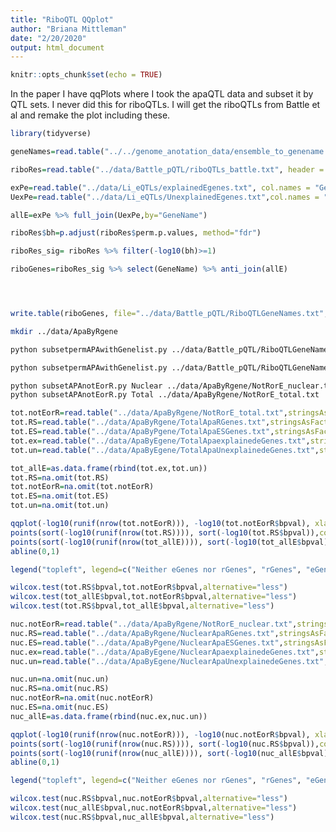 ```yaml
---
title: "RiboQTL QQplot"
author: "Briana Mittleman"
date: "2/20/2020"
output: html_document
---
```


```r
knitr::opts_chunk$set(echo = TRUE)
```

In the paper I have qqPlots where I took the apaQTL data and subset it by QTL sets. I never did this for riboQTLs. I will get the riboQTLs from Battle et al and remake the plot including these. 

```r
library(tidyverse)

```


```r
geneNames=read.table("../../genome_anotation_data/ensemble_to_genename.txt", sep="\t", col.names = c('ENSG', 'GeneName', 'source' ),stringsAsFactors = F, header = T)

riboRes=read.table("../data/Battle_pQTL/riboQTLs_battle.txt", header = T,stringsAsFactors = F) %>% inner_join(geneNames,by="ENSG") 

exPe=read.table("../data/Li_eQTLs/explainedEgenes.txt", col.names = "GeneName")
UexPe=read.table("../data/Li_eQTLs/UnexplainedEgenes.txt",col.names = "GeneName")

allE=exPe %>% full_join(UexPe,by="GeneName")

riboRes$bh=p.adjust(riboRes$perm.p.values, method="fdr")

riboRes_sig= riboRes %>% filter(-log10(bh)>=1)

riboGenes=riboRes_sig %>% select(GeneName) %>% anti_join(allE)




write.table(riboGenes, file="../data/Battle_pQTL/RiboQTLGeneNames.txt", row.names = F, col.names = F, quote = F, sep="\t")
```


```bash
mkdir ../data/ApaByRgene

python subsetpermAPAwithGenelist.py ../data/Battle_pQTL/RiboQTLGeneNames.txt Nuclear ../data/ApaByRgene/NuclearApaRGenes.txt

python subsetpermAPAwithGenelist.py ../data/Battle_pQTL/RiboQTLGeneNames.txt Total ../data/ApaByRgene/TotalApaRGenes.txt

python subsetAPAnotEorR.py Nuclear ../data/ApaByRgene/NotRorE_nuclear.txt
python subsetAPAnotEorR.py Total ../data/ApaByRgene/NotRorE_total.txt
```



```r
tot.notEorR=read.table("../data/ApaByRgene/NotRorE_total.txt",stringsAsFactors = F,col.names = c("pid", "nvar", "shape1", "shape2", "dummy", "sid", "dist", "npval", "slope", "ppval", "bpval"))
tot.RS=read.table("../data/ApaByRgene/TotalApaRGenes.txt",stringsAsFactors = F,col.names = c("pid", "nvar", "shape1", "shape2", "dummy", "sid", "dist", "npval", "slope", "ppval", "bpval"))
tot.ES=read.table("../data/ApaByPgene/TotalApaESGenes.txt",stringsAsFactors = F, col.names = c("pid", "nvar", "shape1", "shape2", "dummy", "sid", "dist", "npval", "slope", "ppval", "bpval") )
tot.ex=read.table("../data/ApaByEgene/TotalApaexplainedeGenes.txt",stringsAsFactors = F,col.names = c("pid", "nvar", "shape1", "shape2", "dummy", "sid", "dist", "npval", "slope", "ppval", "bpval"))
tot.un=read.table("../data/ApaByEgene/TotalApaUnexplainedeGenes.txt",stringsAsFactors = F, col.names = c("pid", "nvar", "shape1", "shape2", "dummy", "sid", "dist", "npval", "slope", "ppval", "bpval") )

tot_allE=as.data.frame(rbind(tot.ex,tot.un))
tot.RS=na.omit(tot.RS)
tot.notEorR=na.omit(tot.notEorR)
tot.ES=na.omit(tot.ES)
tot.un=na.omit(tot.un)
```


```r
qqplot(-log10(runif(nrow(tot.notEorR))), -log10(tot.notEorR$bpval), xlab="-log10(Uniform)", ylab="-log10(beta pval)", main="Total Apa")
points(sort(-log10(runif(nrow(tot.RS)))), sort(-log10(tot.RS$bpval)),col= alpha("Red"))
points(sort(-log10(runif(nrow(tot_allE)))), sort(-log10(tot_allE$bpval)),col= alpha("blue"))
abline(0,1)

legend("topleft", legend=c("Neither eGenes nor rGenes", "rGenes", "eGenes"),col=c("black", "red","blue"), pch=16,bty = 'n')
```
```r
wilcox.test(tot.RS$bpval,tot.notEorR$bpval,alternative="less")
wilcox.test(tot_allE$bpval,tot.notEorR$bpval,alternative="less")
wilcox.test(tot.RS$bpval,tot_allE$bpval,alternative="less")
```


```r
nuc.notEorR=read.table("../data/ApaByRgene/NotRorE_nuclear.txt",stringsAsFactors = F,col.names = c("pid", "nvar", "shape1", "shape2", "dummy", "sid", "dist", "npval", "slope", "ppval", "bpval"))
nuc.RS=read.table("../data/ApaByRgene/NuclearApaRGenes.txt",stringsAsFactors = F,col.names = c("pid", "nvar", "shape1", "shape2", "dummy", "sid", "dist", "npval", "slope", "ppval", "bpval"))
nuc.ES=read.table("../data/ApaByPgene/NuclearApaESGenes.txt",stringsAsFactors = F, col.names = c("pid", "nvar", "shape1", "shape2", "dummy", "sid", "dist", "npval", "slope", "ppval", "bpval") )
nuc.ex=read.table("../data/ApaByEgene/NuclearApaexplainedeGenes.txt",stringsAsFactors = F,col.names = c("pid", "nvar", "shape1", "shape2", "dummy", "sid", "dist", "npval", "slope", "ppval", "bpval"))
nuc.un=read.table("../data/ApaByEgene/NuclearApaUnexplainedeGenes.txt",stringsAsFactors = F, col.names = c("pid", "nvar", "shape1", "shape2", "dummy", "sid", "dist", "npval", "slope", "ppval", "bpval") )

nuc.un=na.omit(nuc.un)
nuc.RS=na.omit(nuc.RS)
nuc.notEorR=na.omit(nuc.notEorR)
nuc.ES=na.omit(nuc.ES)
nuc_allE=as.data.frame(rbind(nuc.ex,nuc.un))
```

```r
qqplot(-log10(runif(nrow(nuc.notEorR))), -log10(nuc.notEorR$bpval), xlab="-log10(Uniform)", ylab="-log10(beta pval)", main="Nuclear Apa")
points(sort(-log10(runif(nrow(nuc.RS)))), sort(-log10(nuc.RS$bpval)),col= alpha("Red"))
points(sort(-log10(runif(nrow(nuc_allE)))), sort(-log10(nuc_allE$bpval)),col= alpha("blue"))
abline(0,1)

legend("topleft", legend=c("Neither eGenes nor rGenes", "rGenes", "eGenes"),col=c("black", "red","blue","green"), pch=16,bty = 'n')
```
```r
wilcox.test(nuc.RS$bpval,nuc.notEorR$bpval,alternative="less")
wilcox.test(nuc_allE$bpval,nuc.notEorR$bpval,alternative="less")
wilcox.test(nuc.RS$bpval,nuc_allE$bpval,alternative="less")
```




